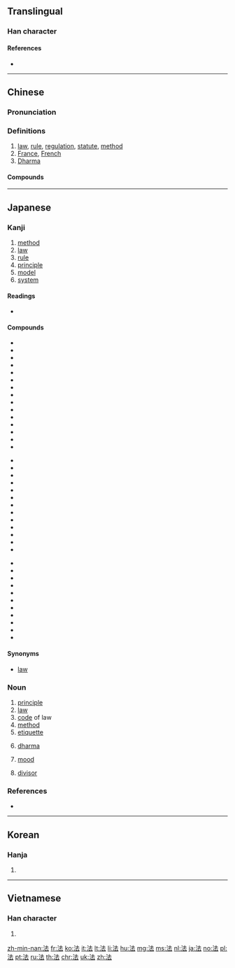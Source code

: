==Translingual==
{{stroke order|type=animate}}

===Han character===
{{Han char|rn=85|rad=水|as=05|sn=8|four=34131|canj=EGI|ids=⿰氵去}}

====References====
* {{Han ref|kx=0616.110|dkj=17290|dj=1010.020|hdz=31579.040|uh=6CD5|ud=27861|bh=AA6B|bd=43627}}

----

==Chinese==
{{zh-forms}}

===Pronunciation===
{{zh-pron
|m=fǎ
|c=faat3
|h=pfs=fap
|md=huák
|mn=hoat
|w=4faq
|mc=y
|oc=y
|cat=n
}}

===Definitions===
{{zh-hanzi}}

# [[law]], [[rule]], [[regulation]], [[statute]], [[method]]
# [[France]], [[French]]
# [[Dharma]]

====Compounds====
{{der3
|{{zh-l|法案}}
|{{zh-l|法办}}
|{{zh-l|法宝}}
|{{zh-l|法币}}
|{{zh-l|法场}}
|{{zh-l|法典}}
|{{zh-l|法定}}
|{{zh-l|法定人数}}
|{{zh-l|法度}}
|{{zh-l|法官}}
|{{zh-l|法规}}
|{{zh-l|法国}}
|{{zh-l|法国梧桐}}
|{{zh-l|法号}}
|{{zh-l|法会}}
|{{zh-l|法纪}}
|{{zh-l|法家}}
|{{zh-l|法警}}
|{{zh-l|法郎}}
|{{zh-l|法老}}
|{{zh-l|法力}}
|{{zh-l|法例}}
|{{zh-l|法令}}
|{{zh-l|法律}}
|{{zh-l|法轮}}
|{{zh-l|法螺}}
|{{zh-l|法盲}}
|{{zh-l|法门}}
|{{zh-l|法名}}
|{{zh-l|法器}}
|{{zh-l|法权}}
|{{zh-l|法人}}
|{{zh-l|法身}}
|{{zh-l|法师}}
|{{zh-l|法式}}
|{{zh-l|法事}}
|{{zh-l|法书}}
|{{zh-l|法术}}
|{{zh-l|法帖}}
|{{zh-l|法庭}}
|{{zh-l|法统}}
|{{zh-l|法网}}
|{{zh-l|法西斯}}
|{{zh-l|法西斯主义}}
|{{zh-l|法线}}
|{{zh-l|法相}}
|{{zh-l|法像}}
|{{zh-l|法学}}
|{{zh-l|法医}}
|{{zh-l|法医学}}
|{{zh-l|法语}}
|{{zh-l|法院}}
|{{zh-l|法则}}
|{{zh-l|法政}}
|{{zh-l|法旨}}
|{{zh-l|法治}}
|{{zh-l|法制}}
|{{zh-l|法子}}
|{{zh-l|魔法石|mófǎshí}}
}}

----

==Japanese==

===Kanji===
{{ja-kanji|grade=4|rs=水05}}

# [[method]]
# [[law]]
# [[rule]]
# [[principle]]
# [[model]]
# [[system]]

====Readings====
* {{ja-readings|kanyoon=[[はっ]] (haQ), [[ほっ]] (hoQ)|goon=[[ほう]] (hō) > [[はふ]] (hafu)|kanon=[[ほう]] (hō) > [[はふ]] (hafu)|kun=[[のり]] (nori), [[おきて]] (okite), [[のっとる]] (nottoru)|nanori=[[かず]] (kazu), [[つね]] (tsune), [[のり]] (nori), [[はかる]] (hakaru)}}

====Compounds====
{{top3}}
* {{ja-r|法号|ほうごう|gloss=a [[dharma]] [[name]]}}
* {{l|ja|法案}}
* {{l|ja|法印}}
* {{l|ja|法衣}}
* {{l|ja|法医学}}
* {{l|ja|法王}}
* {{l|ja|法皇}}
* {{l|ja|法外}}
* {{l|ja|法学}}
* {{l|ja|法規}}
* {{l|ja|法事}}
* {{l|ja|法術}}
* {{l|ja|法人}}
* {{l|ja|法則}}
* {{l|ja|法定}}
{{mid3}}
* {{l|ja|法廷}}
* {{l|ja|法典}}
* {{l|ja|法度}}
* {{l|ja|法要}}
* {{l|ja|法螺}}
* {{l|ja|法力}}
* {{l|ja|法律}}
* {{l|ja|法輪}}
* {{l|ja|加法}}
* {{l|ja|家法}}
* {{l|ja|減法}}
* {{l|ja|憲法}}
* {{l|ja|刑法}}
{{mid3}}
* {{l|ja|公法}}
* {{l|ja|国法}}
* {{l|ja|国際法}}
* {{l|ja|司法}}
* {{l|ja|私法}}
* {{l|ja|除法}}
* {{l|ja|商法}}
* {{l|ja|乗法}}
* {{l|ja|定法}}
* {{l|ja|民法}}
* {{ja-r|寸法|すんぽう|gloss=[[dimension]], [[size]]}}
{{bottom}}

====Synonyms====
* {{l|ja|灋}} [[law]]

===Noun===
{{ja-noun|ほう|hhira=はふ}}

# [[principle]]
# [[law]]
# [[code]] of law
# [[method]]
# [[etiquette]]
# {{label|ja|Buddhism|sort=ほう}} [[dharma]]
# {{label|ja|grammar|sort=ほう}} [[mood]]
# {{label|ja|mathematics}} [[divisor]]

===References===
* {{R:Shogakukan}}

----

==Korean==

===Hanja===
{{ko-hanja|hangeul=[[법]]|eumhun=|rv=beop|mr=pŏp|y=pep}}

# {{defn|lang=ko|sort=水05}}

----

==Vietnamese==

===Han character===
{{vi-hantu|[[pháp]], [[phấp]], [[phép]], [[phăm]], [[phắp]]|rs=水05}}

# {{defn|lang=vi|sort=水05}}

[[zh-min-nan:法]]
[[fr:法]]
[[ko:法]]
[[it:法]]
[[lt:法]]
[[li:法]]
[[hu:法]]
[[mg:法]]
[[ms:法]]
[[nl:法]]
[[ja:法]]
[[no:法]]
[[pl:法]]
[[pt:法]]
[[ru:法]]
[[th:法]]
[[chr:法]]
[[uk:法]]
[[zh:法]]